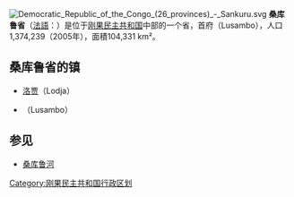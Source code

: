 {{otheruses|桑库鲁}}
[[File:Democratic_Republic_of_the_Congo_(26_provinces)_-_Sankuru.svg|thumb]]
'''桑库鲁省'''（[[法語|法語]]：'''{{lang|fr|Province de Sankuru}}'''）是位于[[刚果民主共和国|刚果民主共和国]]中部的一个省，首府{{link-en|卢桑博|Lusambo}}（Lusambo），人口1,374,239（2005年），面積104,331 km²。

==桑库鲁省的镇==
*[[洛贾|洛贾]]（Lodja）
*{{link-en|卢桑博|Lusambo}}（Lusambo）

==参见==
*[[桑库鲁河|桑库鲁河]]

{{DRCongo-geo-stub}}
{{coord|display=title}}
{{RDC}}
[[Category:刚果民主共和国行政区划|Category:刚果民主共和国行政区划]]